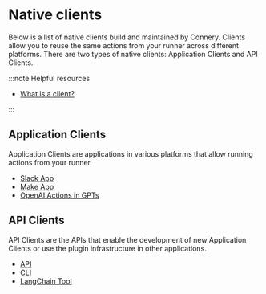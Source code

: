 # Native clients

Below is a list of native clients build and maintained by Connery.
Clients allow you to reuse the same actions from your runner across different platforms.
There are two types of native clients: Application Clients and API Clients.

:::note Helpful resources

- [What is a client?](/docs/platform/introduction/core-concepts#client)

:::

## Application Clients

Application Clients are applications in various platforms that allow running actions from your runner.

- [Slack App](/docs/clients/native/slack)
- [Make App](/docs/clients/native/make)
- [OpenAI Actions in GPTs](/docs/clients/native/openai)

## API Clients

API Clients are the APIs that enable the development of new Application Clients or use the plugin infrastructure in other applications.

- [API](/docs/clients/native/api)
- [CLI](/docs/clients/native/api)
- [LangChain Tool](/docs/clients/native/langchain)
